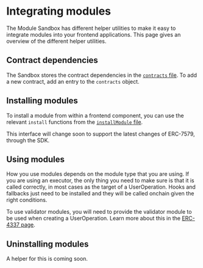 
# Integrating modules

The Module Sandbox has different helper utilities to make it easy to integrate modules into your frontend applications. This page gives an overview of the different helper utilities.

## Contract dependencies

The Sandbox stores the contract dependencies in the [`contracts` file](https://github.com/rhinestonewtf/sandbox/blob/main/src/constants/contracts.ts). To add a new contract, add an entry to the `contracts` object.

## Installing modules

To install a module from within a frontend component, you can use the relevant `install` functions from the [`installModule` file](https://github.com/rhinestonewtf/sandbox/blob/main/src/domains/Account/api/installModule.ts).

<Callout type="warning">
  This interface will change soon to support the latest changes of ERC-7579,
  through the SDK.
</Callout>

## Using modules

How you use modules depends on the module type that you are using. If you are using an executor, the only thing you need to make sure is that it is called correctly, in most cases as the target of a UserOperation. Hooks and fallbacks just need to be installed and they will be called onchain given the right conditions.

To use validator modules, you will need to provide the validator module to be used when creating a UserOperation. Learn more about this in the [ERC-4337 page](/sandbox/build/erc-4337.mdx).

## Uninstalling modules

A helper for this is coming soon.
